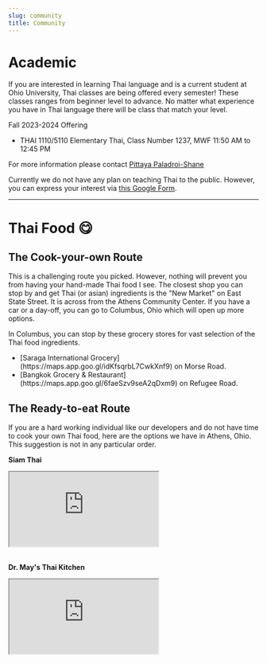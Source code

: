 ```yaml
---
slug: community
title: Community
---
```



<PageHeader title="Community" description="Community of Thais in Athens, Ohio" />

# Academic

If you are interested in learning Thai language and is a current student at Ohio University, 
Thai classes are being
offered every semester! These classes ranges from beginner level to advance. No matter what
experience you have in Thai language there will be class that match your level.

Fall 2023-2024 Offering

<ul className="list-inside list-disc">
<li>THAI 1110/5110 Elementary Thai, Class Number 1237, MWF 11:50 AM to 12:45 PM</li>
</ul>

For more information please contact [Pittaya Paladroi-Shane](https://www.ohio.edu/cis/profile/paladroi)

Currently we do not have any plan on teaching Thai to the public. However, you can express your interest via
[this Google Form](https://docs.google.com/forms/d/e/1FAIpQLSdbUkEhI2v6JmKulvwMfXGurCsvel_tDGpzzm6c2DyixTtp2Q/viewform?usp=sf_link).

<hr className="my-8 h-px border-0 bg-gray-300" />

# Thai Food 😋

## The Cook-your-own Route

This is a challenging route you picked. However, nothing will prevent you from having your hand-made Thai food I see.
The closest shop you can stop by and get Thai (or asian) ingredients is the "New Market" on East State Street.
It is across from the Athens Community Center. If you have a car or a day-off, you can go to Columbus, Ohio which will open up more options.

In Columbus, you can stop by these grocery stores for vast selection of the Thai food ingredients.

<ul className="list-inside list-disc">
<li>[Saraga International Grocery](https://maps.app.goo.gl/idKfsqrbL7CwkXnf9) on Morse Road.</li>
<li>[Bangkok Grocery & Restaurant](https://maps.app.goo.gl/6faeSzv9seA2qDxm9) on Refugee Road.</li>
</ul>

## The Ready-to-eat Route

If you are a hard working individual like our developers and do not have time to cook your own Thai food, here are
the options we have in Athens, Ohio. This suggestion is not in any particular order.

**Siam Thai**

<iframe className="w-9/12 h-96 mx-auto" src="https://www.google.com/maps/embed?pb=!1m18!1m12!1m3!1d458.76458865463576!2d-82.10496627959373!3d39.32932625328905!2m3!1f0!2f0!3f0!3m2!1i1024!2i768!4f13.1!3m3!1m2!1s0x884873bd979010b3%3A0x7a10c61cd30ce9d5!2sSiam%20Thai!5e0!3m2!1sen!2sus!4v1695354902571!5m2!1sen!2sus" style={{border:0}} allowfullscreen="" loading="lazy" referrerpolicy="no-referrer-when-downgrade"></iframe>

<br/>
<br/>

**Dr. May's Thai Kitchen**

<iframe className="w-9/12 h-96 mx-auto" src="https://www.google.com/maps/embed?pb=!1m18!1m12!1m3!1d771.4586368657583!2d-82.08750080482713!3d39.33733395660842!2m3!1f0!2f0!3f0!3m2!1i1024!2i768!4f13.1!3m3!1m2!1s0x884873a2fb1d66c5%3A0x562dbafc1b5cc471!2sDr.May&#39;s%20Thai%20Kitchen!5e0!3m2!1sen!2sus!4v1695354943906!5m2!1sen!2sus" style={{border:0}} allowfullscreen="" loading="lazy" referrerpolicy="no-referrer-when-downgrade"></iframe>
